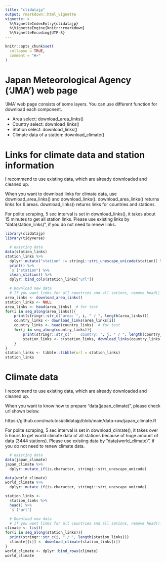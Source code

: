 ```yaml
---
title: "clidatajp"
output: rmarkdown::html_vignette
vignette: >
  %\VignetteIndexEntry{clidatajp}
  %\VignetteEngine{knitr::rmarkdown}
  %\VignetteEncoding{UTF-8}
---
```


```r
knitr::opts_chunk$set(
  collapse = TRUE,
  comment = "#>"
)
```

# Japan Meteorological Agency ('JMA') web page

'JMA' web page consists of some layers. 
You can use different function for download each component.

  - Area select: download_area_links()
  - Country select: download_links()
  - Station select: download_links()
  - Climate data of a station: download_climate()

# Links for climate data and station information

I recommend to use existing data, 
which are already downloaded and cleaned up. 

When you want to download links for climate data, 
use download_area_links() and download_links(). 
download_area_links() returns links for 6 areas. 
download_links() returns links for countries and stations. 

For polite scraping, 5 sec interval is set in download_links(), 
it takes about 15 minutes to get all station links. 
Please use existing links by "data(station_links)", 
if you do not need to renew links. 

```r
library(clidatajp)
library(tidyverse)
```

```r
  # existing data
data(station_links)
station_links %>%
  dplyr::mutate("station" := stringi::stri_unescape_unicode(station)) %>%
  print() %>%
  `$`("station") %>%
  clean_station() %>%
  dplyr::bind_cols(station_links["url"])

  # Download new data
  # If you want links for all countries and all sations, remove head().
area_links <- download_area_links()
station_links <- NULL
area_links <- head(area_links)  # for test
for(i in seq_along(area_links)){
    print(stringr::str_c("area: ", i, " / ", length(area_links)))
    country_links <- download_links(area_links[i])
    country_links <- head(country_links)  # for test
    for(j in seq_along(country_links)){
        print(stringr::str_c("    country: ", j, " / ", length(country_links)))
        station_links <- c(station_links, download_links(country_links[j]))
    }
}
station_links <- tibble::tibble(url = station_links)
station_links
```

# Climate data

I recommend to use existing data, 
which are already downloaded and cleaned up. 

When you want to know how to prepare "data(japan_climate)", 
please check url shown below. 

https://github.com/matutosi/clidatajp/blob/main/data-raw/japan_climate.R

For polite scraping, 5 sec interval is set in download_climate(), 
it takes over 5 hours to get world climate data of all stations 
because of huge amount of data (3444 stations). 
Please use existing data by "data(world_climate)", 
if you do not need to renew climate data. 

```r
  # existing data
data(japan_climate)
japan_climate %>%
  dplyr::mutate_if(is.character, stringi::stri_unescape_unicode)

data(world_climate)
world_climate %>%
  dplyr::mutate_if(is.character, stringi::stri_unescape_unicode)

station_links <-
  station_links %>%
  head() %>%
  `$`("url")

  # Download new data
  # If you want links for all countries and all sations, remove head().
climate <- list()
for(i in seq_along(station_links)){
  print(stringr::str_c(i, " / ", length(station_links)))
  climate[[i]] <- download_climate(station_links[i])
}
world_climate <- dplyr::bind_rows(climate)
world_climate
```
